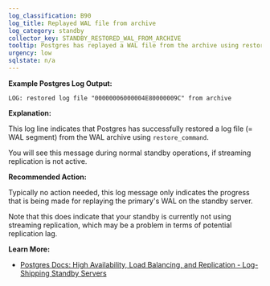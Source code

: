 ```yaml
---
log_classification: B90
log_title: Replayed WAL file from archive
log_category: standby
collector_key: STANDBY_RESTORED_WAL_FROM_ARCHIVE
tooltip: Postgres has replayed a WAL file from the archive using restore_command
urgency: low
sqlstate: n/a
---
```


**Example Postgres Log Output:**

```
LOG: restored log file "00000006000004E80000009C" from archive
```

**Explanation:**

This log line indicates that Postgres has successfully restored a log file (= WAL segment)
from the WAL archive using `restore_command`.

You will see this message during normal standby operations, if streaming replication
is not active.

**Recommended Action:**

Typically no action needed, this log message only indicates the progress that is being
made for replaying the primary's WAL on the standby server.

Note that this does indicate that your standby is currently not using streaming replication,
which may be a problem in terms of potential replication lag.

**Learn More:**

* [Postgres Docs: High Availability, Load Balancing, and Replication - Log-Shipping Standby Servers](https://www.postgresql.org/docs/current/static/warm-standby.html)
